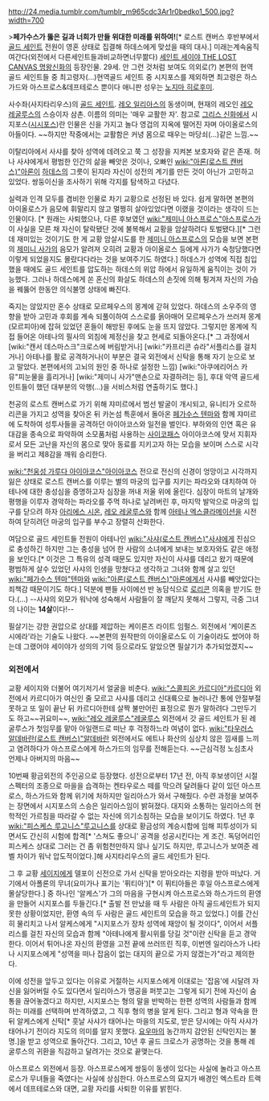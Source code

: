 http://24.media.tumblr.com/tumblr_m965cdc3Ar1r0bedko1_500.jpg?width=700

>'''페가수스가 뚫은 길과 너희가 만들 위대한 미래를 위하여!'''[* 로스트 캔버스 후반부에서 [[골드 세인트]] 전원이 영혼 상태로 집결해 하데스에게 맞섰을 때의 대사.]
미래는계속움직여간다(외전에서 다른세인트들과비교하면너무짦다)
[[세인트 세이야 THE LOST CANVAS 명왕신화]]의 등장인물. 29세. 안 그런 것처럼 보여도 의외로(?) 본편의 현역 골드 세인트들 중 최고령자(...)현역골드 세인트 중 시지포스를 제외하면 최고령은 하스가드와 아스프로스&데프테로스 뿐이다 애니판 성우는 [[노지마 히로후미]].

사수좌(사지타리우스)의 [[골드 세인트]]. [[레오 일리아스]]의 동생이며, 현재의 레오인 [[레오 레굴루스]]의 스승이자 삼촌. 이름의 의미는 '매우 교활한 자'. 참고로 [[그리스 신화]]에서 시지포스([[시시포스]])란 인물은 신을 가지고 놀다 영겁의 지옥에 떨어진 자며 아이올로스의 아들이다. ~~하지만 작중에서는 교활함은 커녕 몸으로 때우는 마당쇠(...)같은 느낌.~~

이탈리아에서 사샤를 찾아 성역에 데려오고 쭉 그 성장을 지켜본 보호자와 같은 존재. 허나 사샤에게서 평범한 인간의 삶을 빼앗은 것이나, 오빠인 [[wiki:"아론(로스트 캔버스)"아론]]이 [[하데스]]의 그릇이 된지라 자신이 성전의 계기를 만든 것이 아닌가 고민하고 있었다. 쌍둥이신을 조사하기 위해 각지를 탐색하고 다녔다. 

실력과 인격 모두를 겸비한 인물로 차기 교황으로 선정된 바 있다. 쉽게 말하면 본편의 아이올로스가 음모에 휘말리지 않고 멀쩡히 살아있었다면 이랬을 것이라는 생각이 드는 인물이다. [* 원래는 사퇴했으나, 다른 후보였던 [[wiki:"제미니 아스프로스"아스프로스]]가 이 사실을 모른 채 자신이 탈락됐단 것에 불복해서 교황을 암살하려다 토벌됐다.][* 그런데 재미있는 것이기도 한 게 교황 암살시도를 한 [[제미니 아스프로스]]의 모습을 보면 본편의 [[제미니 사가]]의 음모가 알려져 오히려 교황과 아이올로스 등에게 사가가 숙청당했다면 이렇게 되었을지도 몰랐다다라는 것을 보여주기도 하였다.] 하데스가 성역에 직접 침입했을 때에도 골드 세인트를 압도하는 하데스의 위압 하에서 유일하게 움직이는 것이 가능했다. 그러나 하데스에게 쏜 혼신의 화살도 하데스의 손짓에 의해 튕겨져 자신의 가슴을 꿰뚫어 한동안 의식불명 상태에 빠진다.

죽지는 않았지만 혼수 상태로 모르페우스의 몽계에 갇혀 있었다. 하데스의 소우주의 영향을 받아 고민과 후회를 계속 되풀이하여 스스로를 옭아매어 모르페우스가 쓰러져 몽계(모르피아)에 잡혀 있었던 혼들이 해방된 후에도 눈을 뜨지 않았다. 그렇지만 몽계에 직접 들어온 아테나의 필사의 외침에 제정신을 찾고 현세로 되돌아온다.[* 그 과정에서 [wiki:"캔서 데스마스크"크로스에 버림받거나] [wiki:"카프리콘 슈라"서플리스를 걸치거나] 아테나를 활로 공격하거나(이 부분은 결국 외전에서 신탁을 통해 자기 눈으로 보고 말았다. 본편에서의 고뇌의 원인 중 하나로 설정한 느낌) [wiki:"아쿠에리어스 카뮤"피눈물을 흘리거나] [wiki:"제미니 사가"맨손으로 자결하려는 등], 후대 악역 골드세인트들이 했던 대부분의 악행(...)을 서비스처럼 연출하기도 했다.]

천공의 로스트 캔버스로 가기 위해 쟈미르에서 범선 발굴이 개시되고, 유니티가 오르하리콘을 가지고 성역을 찾아온 뒤 카논섬 특훈에서 돌아온 [[페가수스 텐마]]와 함께 쟈미르에 도착하여 성투사들을 공격하던 아이아코스와 일전을 벌인다. 부하와의 인연 혹은 유대감을 종속으로 파악하여 소모품처럼 사용하는 [[사이코패스]] 아이아코스에 맞서 지휘자로서 모든 고난을 자신의 몸으로 맞아 동료를 지키고자 하는 모습을 보이며 스스로 시각을 버리고 제8감을 깨워 승리한다.

[[wiki:"천웅성 가루다 아이아코스"아이아코스]] 전으로 전신의 신경이 엉망이고 시각까지 잃은 상태로 로스트 캔버스를 이루는 별의 마궁의 입구를 지키는 파라오와 대치하여 아테나에 대한 충성심을 증명하고자 심장을 꺼내 저울 위에 올린다. 심장이 마트의 날개와 평행을 이루자 경악하는 파라오를 주먹 하나로 날려버린 후, 마지막 발악으로 마궁의 입구를 닫으려 하자 [[아리에스 시온]], [[레오 레굴루스]]와 함께 [[아테나 엑스클라메이션]]을 시전하여 닫히려던 마궁의 입구를 부수고 장렬히 산화한다.

여담으로 골드 세인트들 전원이 아테나인 [[wiki:"사샤(로스트 캔버스)"사샤]]에게 진심으로 충성하긴 하지만 그는 충성을 넘어 한 사람의 소녀에게 보내는 보호자와도 같은 애정을 보인다.[* 이것은 그 특유의 성격 때문도 있지만 자신이 사샤를 데리고 왔기 때문에 평범하게 살수 있었던 사샤의 인생을 망쳤다고 생각하고 그녀와 함께 살고 있던 [[wiki:"페가수스 텐마"텐마]]와 [[wiki:"아론(로스트 캔버스)"아론]]에게서 사샤를 빼앗았다는 죄책감 때문이기도 하다.] 덕분에 팬들 사이에선 반 농담식으로 [[로리콘]] 의혹을 받기도 한다.(...) --사샤의 외모가 워낙에 성숙해서 사람들이 잘 깨닫지 못해서 그렇지, 극중 그녀의 나이는 '''14살'''이다!--

필살기는 강한 권압으로 상대를 제압하는 케이론즈 라이트 임펄스. 외전에서 '케이론즈 시에라'라는 기술도 나왔다. ~~본편의 원작판의 아이올로스도 이 기술이라도 썼어야 하는데 그랬어야 세이야가 성의의 기억 등으로라도 알았으면 필살기가 추가되었겠지~~



=== 외전에서 ===
교황 세이지와 더불어 여기저기서 얼굴을 비춘다. [[wiki:"스콜피온 카르디아"카르디아]] 외전에서 카르디아가 여신인 줄 모르고 사샤를 데리고 신대륙으로 놀러나간 통에 안절부절 못하고 또 일이 끝난 뒤 카르디아한테 살짝 불만어린 표정으로 뭔가 말하려다 그만두기도 하고~~귀요미~~, [[wiki:"레오 레굴루스"레굴루스]] 외전에서 갓 골드 세인트가 된 레굴루스가 첫임무를 맡아 아일랜드로 떠난 후 걱정하느라 여념이 없다. [[wiki:"타우러스 알데바란(로스트 캔버스)"알데바란]] 외전에서도 에트나 화산의 심상치 않은 낌새를 느끼고 염려하다가 아스프로스에게 하스가드의 임무를 전해듣는다. ~~근심걱정 노심초사 언제나 아버지의 마음~~

10번째 황금외전의 주인공으로 등장했다. 성전으로부터 17년 전, 아직 후보생이던 시절 스펙터의 조종으로 마을을 습격하는 켄타우로스 떼를 막으려 달려들다 같이 있던 아스프로스, 하스가드와 함께 위기에 처하지만 일리아스가 와서 구해줬다. 수련 과정을 보여주는 장면에서 시지포스의 스승은 일리아스임이 밝혀졌다. 대지와 소통하는 일리아스의 현학적인 가르침을 따라갈 수 없는 자신에 의기소침하는 모습을 보이기도 하였다. 1년 후 [[wiki:"피스케스 루고니스"루고니스]]를 상대로 황금성의 계승시합에 임해 피투성이가 되면서도 간신히 시험에 합격[* '스쳐도 좋으니' 공격을 성공시킨다는 게 조건. 독덩어리인 피스케스 상대로 그러는 건 좀 위험천만하지 않나 싶기도 하지만, 루고니스가 보여준 레벨 차이가 워낙 압도적이었다.]해 사지타리우스의 골드 세인트가 된다.

그 후 교황 [[캔서 세이지|세이지]]에게 델포이 신전으로 가서 신탁을 받아오라는 지령을 받아 떠났다. 거기에서 아폴론의 무녀(요미가나 표기는 '퓌티아')[* 이 퓌티아들은 후일 아스프로스에게 몰살당한다.] 중 하나인 '알케스'가 그의 마음을 구현시켜 아스프로스와 하스가드의 환영을 만들어 시지포스를 두들긴다.[* 출발 전 만났을 때 두 사람은 아직 골드세인트가 되지 못한 상황이었지만, 환영 속의 두 사람은 골드 세인트의 모습을 하고 있었다.] 이를 간신히 물리치고 나서 알케스에게 "시지포스가 장차 성역에 재앙이 될 것이다", 이어서 서플리스를 걸친 자신의 모습과 함께 "아테나에게 활시위를 당길 것"이란 신탁을 듣고 경악한다. 이어서 튀어나온 자신의 환영을 고전 끝에 쓰러뜨린 직후, 이번엔 일리아스가 나타나 시지포스에게 "성역을 떠나 잡음이 없는 대지의 끝으로 가지 않겠는가"라고 제의한다.

이에 성전을 앞두고 있다는 이유로 거절하는 시지포스에게 이대로는 '잡음'에 시달려 자신을 잃어버릴 수도 있다면서 일리아스가 맹공을 퍼붓고는 그렇게 되기 전에 자신이 숨통을 끊어놓겠다고 하지만, 시지포스는 형의 말을 반박하는 한편 성역의 사람들과 함께하는 미래를 선택하며 반격하였고, 그 직후 형의 병을 알게 된다. 그리고 형과 약속을 한 뒤 알케스에게 신탁[* 훗날 사샤가 태어나는 마을의 지도로, 받은 당시에는 아직 사샤가 태어나기 전이라 지도의 의미를 알지 못했다. [[천괴성 메피스토펠레스 요우마|요우마]]의 농간까지 감안된 신탁인지는 불명.]을 받고 성역으로 돌아간다. 그리고, 10년 후 골드 크로스가 공명하는 것을 통해 레굴루스의 귀환을 직감하고 달려가는 것으로 끝맺는다. 

아스프로스 외전에서 등장. 아스프로스에게 쌍둥이 동생이 있다는 사실에 놀라고 아스프로스가 무녀들을 죽였다는 사실에 상심한다. 아스프로스의 묘지가 배경인 엑스트라 트랙에서 데프테로스와 대면, 교황 자리를 사퇴한 이유를 밝힌다. 

